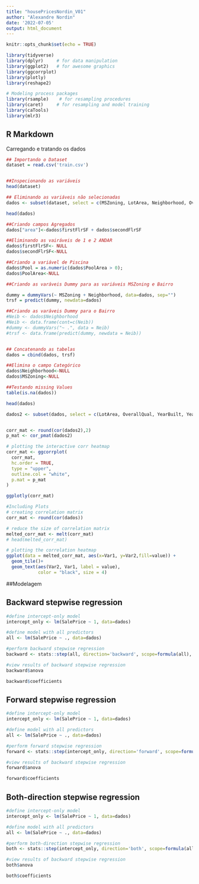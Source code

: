 ```yaml
---
title: "housePricesNordin_V01"
author: "Alexandre Nordin"
date: '2022-07-05'
output: html_document
---
```


```r
knitr::opts_chunk$set(echo = TRUE)

library(tidyverse)
library(dplyr)     # for data manipulation
library(ggplot2)   # for awesome graphics
library(ggcorrplot)
library(plotly)
library(reshape2)

# Modeling process packages
library(rsample)    # for resampling procedures
library(caret)     # for resampling and model training
library(caTools)
library(mlr3)
```

## R Markdown

Carregando e tratando os dados 
```r
## Importando o Dataset
dataset = read.csv('train.csv')


##Inspecionando as variáveis
head(dataset)

## Eliminando as variáveis não selecionadas
dados <- subset(dataset, select = c(MSZoning, LotArea, Neighborhood, OverallQual, YearBuilt, YearRemodAdd,  FullBath, HalfBath,  BedroomAbvGr, KitchenAbvGr, GarageCars, PoolArea, MiscVal, SalePrice, firstFlrSF, secondFlrSF))

head(dados)

##Criando campos Agregados
dados["area"]<-dados$firstFlrSF + dados$secondFlrSF

##Eliminando as vairáveis de 1 e 2 ANDAR
dados$firstFlrSF<- NULL
dados$secondFlrSF<-NULL

##Criando a variável de Piscina
dados$Pool = as.numeric(dados$PoolArea > 0);
dados$PoolArea<-NULL

##Criando as varáveis Dummy para as variáveis MSZoning e Bairro

dummy = dummyVars(~ MSZoning + Neighborhood, data=dados, sep="") 
trsf = predict(dummy, newdata=dados)

##Criando as varáveis Dummy para o Bairro
#Neib <- dados$Neighborhood
#Neib <- data.frame(cont=c(Neib))
#dummy <- dummyVars("~ .", data = Neib)
#trsf <- data.frame(predict(dummy, newdata = Neib))


## Concatenando as tabelas
dados = cbind(dados, trsf) 

##Elimina o campo Categórico
dados$Neighborhood<-NULL
dados$MSZoning<-NULL

##Testando missing Values
table(is.na(dados))

head(dados)

```

```r
dados2 <- subset(dados, select = c(LotArea, OverallQual, YearBuilt, YearRemodAdd,  FullBath, HalfBath,  BedroomAbvGr, KitchenAbvGr, GarageCars, Pool, MiscVal, SalePrice, area))


corr_mat <- round(cor(dados2),2)
p_mat <- cor_pmat(dados2)

# plotting the interactive corr heatmap
corr_mat <- ggcorrplot(
  corr_mat, 
  hc.order = TRUE, 
  type = "upper",
  outline.col = "white",
  p.mat = p_mat
)

ggplotly(corr_mat)

```


```r
#Including Plots
# creating correlation matrix
corr_mat <- round(cor(dados))

# reduce the size of correlation matrix
melted_corr_mat <- melt(corr_mat)
# head(melted_corr_mat)

# plotting the correlation heatmap
ggplot(data = melted_corr_mat, aes(x=Var1, y=Var2,fill=value)) +
  geom_tile()+
  geom_text(aes(Var2, Var1, label = value),
            color = "black", size = 4)
```

##Modelagem

## Backward stepwise regression

```r
#define intercept-only model
intercept_only <- lm(SalePrice ~ 1, data=dados)

#define model with all predictors
all <- lm(SalePrice ~ ., data=dados)

#perform backward stepwise regression
backward <- stats::step(all, direction='backward', scope=formula(all), trace=0)

#view results of backward stepwise regression
backward$anova
```

```r
backward$coefficients
```

## Forward stepwise regression
```r
#define intercept-only model
intercept_only <- lm(SalePrice ~ 1, data=dados)

#define model with all predictors
all <- lm(SalePrice ~ ., data=dados)

#perform forward stepwise regression
forward <- stats::step(intercept_only, direction='forward', scope=formula(all), trace=0)

#view results of backward stepwise regression
forward$anova

```

```r
forward$coefficients
```

## Both-direction stepwise regression
```r
#define intercept-only model
intercept_only <- lm(SalePrice ~ 1, data=dados)

#define model with all predictors
all <- lm(SalePrice ~ ., data=dados)

#perform both-direction stepwise regression
both <- stats::step(intercept_only, direction='both', scope=formula(all), trace=0)

#view results of backward stepwise regression
both$anova
```

```r
both$coefficients
```

